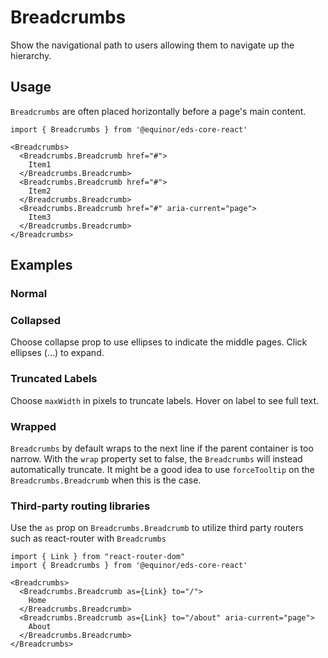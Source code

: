 
# Breadcrumbs

Show the navigational path to users allowing them to navigate up the hierarchy.

<Links 
    ariaUrl="https://www.w3.org/WAI/ARIA/apg/patterns/breadcrumb/"
    figmaUrl="https://www.figma.com/file/0bGXR2sCwMVSDNyyzu5BXrO5/UI%E2%80%94User-Interface?node-id=17627%3A0"
    documentationUrl="https://eds.equinor.com/0b0c666ab/p/787319-breadcrumbs/b/477a0a"
    sourceUrl="https://github.com/equinor/design-system/blob/develop/packages/eds-core-react/src/components/Breadcrumbs/Breadcrumbs.tsx"
    npmUrl="https://www.npmjs.com/package/@equinor/eds-core-react"
/>

<Story id="navigation-breadcrumbs--introduction" />
<PropsTable />

## Usage

`Breadcrumbs` are often placed horizontally before a page's main content.

  ```tsx
import { Breadcrumbs } from '@equinor/eds-core-react'

<Breadcrumbs>
    <Breadcrumbs.Breadcrumb href="#">
      Item1
    </Breadcrumbs.Breadcrumb>
    <Breadcrumbs.Breadcrumb href="#">
      Item2
    </Breadcrumbs.Breadcrumb>
    <Breadcrumbs.Breadcrumb href="#" aria-current="page">
      Item3
    </Breadcrumbs.Breadcrumb>
</Breadcrumbs>
```

## Examples

### Normal

<Story id="navigation-breadcrumbs--normal" />

### Collapsed

Choose collapse prop to use ellipses to indicate the middle pages. Click ellipses (...) to expand.

<Story id="navigation-breadcrumbs--collapsed" />

### Truncated Labels

Choose `maxWidth` in pixels to truncate labels. Hover on label to see full text.

<Story id="navigation-breadcrumbs--truncated-labels" />

### Wrapped

`Breadcrumbs` by default wraps to the next line if the parent container is too narrow. 
With the `wrap` property set to false, the `Breadcrumbs` will instead automatically truncate. 
It might be a good idea to use `forceTooltip` on the `Breadcrumbs.Breadcrumb` when this is the case.

<Story id="navigation-breadcrumbs--wrapped" />

### Third-party routing libraries

Use the `as` prop on `Breadcrumbs.Breadcrumb` to utilize third party routers such as react-router with `Breadcrumbs`

```tsx
import { Link } from "react-router-dom"
import { Breadcrumbs } from '@equinor/eds-core-react'

<Breadcrumbs>
  <Breadcrumbs.Breadcrumb as={Link} to="/">
    Home
  </Breadcrumbs.Breadcrumb>
  <Breadcrumbs.Breadcrumb as={Link} to="/about" aria-current="page">
    About
  </Breadcrumbs.Breadcrumb>
</Breadcrumbs>
```

